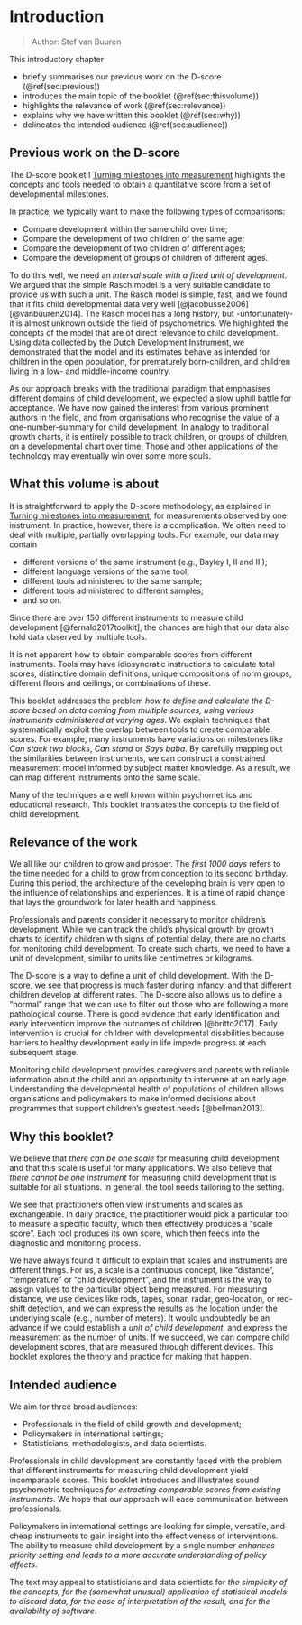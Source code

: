 # Introduction {#ch:introduction2}

> Author: Stef van Buuren

This introductory chapter

-   briefly summarises our previous work on the D-score (\@ref(sec:previous))
-   introduces the main topic of the booklet (\@ref(sec:thisvolume))
-   highlights the relevance of work (\@ref(sec:relevance))
-   explains why we have written this booklet (\@ref(sec:why))
-   delineates the intended audience (\@ref(sec:audience))

## Previous work on the D-score {#sec:previous}

The D-score booklet I [Turning milestones into measurement](https://d-score.org/dbook1) highlights the concepts and tools needed to obtain a quantitative score from a set of developmental milestones.

In practice, we typically want to make the following types of comparisons:

-   Compare development within the same child over time;
-   Compare the development of two children of the same age;
-   Compare the development of two children of different ages;
-   Compare the development of groups of children of different ages.

To do this well, we need an *interval scale with a fixed unit of development*. We argued that the simple Rasch model is a very suitable candidate to provide us with such a unit. The Rasch model is simple, fast, and we found that it fits child developmental data very well [@jacobusse2006][@vanbuuren2014]. The Rasch model has a long history, but -unfortunately- it is almost unknown outside the field of psychometrics. We highlighted the concepts of the model that are of direct relevance to child development. Using data collected by the Dutch Development Instrument, we demonstrated that the model and its estimates behave as intended for children in the open population, for prematurely born-children, and children living in a low- and middle-income country.

As our approach breaks with the traditional paradigm that emphasises different domains of child development, we expected a slow uphill battle for acceptance. We have now gained the interest from various prominent authors in the field, and from organisations who recognise the value of a one-number-summary for child development. In analogy to traditional growth charts, it is entirely possible to track children, or groups of children, on a developmental chart over time. Those and other applications of the technology may eventually win over some more souls.

## What this volume is about {#sec:thisvolume}

It is straightforward to apply the D-score methodology, as explained in [Turning milestones into measurement](https://d-score.org/dbook1), for measurements observed by one instrument. In practice, however, there is a complication. We often need to deal with multiple, partially overlapping tools. For example, our data may contain

-   different versions of the same instrument (e.g., Bayley I, II and III);
-   different language versions of the same tool;
-   different tools administered to the same sample;
-   different tools administered to different samples;
-   and so on.

Since there are over 150 different instruments to measure child development [@fernald2017toolkit], the chances are high that our data also hold data observed by multiple tools.

It is not apparent how to obtain comparable scores from different instruments. Tools may have idiosyncratic instructions to calculate total scores, distinctive domain definitions, unique compositions of norm groups, different floors and ceilings, or combinations of these.

This booklet addresses the problem *how to define and calculate the D-score based on data coming from multiple sources, using various instruments administered at varying ages*. We explain techniques that systematically exploit the overlap between tools to create comparable scores. For example, many instruments have variations on milestones like *Can stack two blocks*, *Can stand* or *Says baba*. By carefully mapping out the similarities between instruments, we can construct a constrained measurement model informed by subject matter knowledge. As a result, we can map different instruments onto the same scale.

Many of the techniques are well known within psychometrics and educational research. This booklet translates the concepts to the field of child development.

## Relevance of the work {#sec:relevance}

<!--- Also add some remarks or links to the SDG 4.2.1; its part of the relevance for this work --->

We all like our children to grow and prosper. The *first 1000 days* refers to the time needed for a child to grow from conception to its second birthday. During this period, the architecture of the developing brain is very open to the influence of relationships and experiences. It is a time of rapid change that lays the groundwork for later health and happiness.

Professionals and parents consider it necessary to monitor children's development. While we can track the child's physical growth by growth charts to identify children with signs of potential delay, there are no charts for monitoring child development. To create such charts, we need to have a unit of development, similar to units like centimetres or kilograms.

The D-score is a way to define a unit of child development. With the D-score, we see that progress is much faster during infancy, and that different children develop at different rates. The D-score also allows us to define a "normal" range that we can use to filter out those who are following a more pathological course. There is good evidence that early identification and early intervention improve the outcomes of children [@britto2017]. Early intervention is crucial for children with developmental disabilities because barriers to healthy development early in life impede progress at each subsequent stage.

Monitoring child development provides caregivers and parents with reliable information about the child and an opportunity to intervene at an early age. Understanding the developmental health of populations of children allows organisations and policymakers to make informed decisions about programmes that support children's greatest needs [@bellman2013].

## Why this booklet? {#sec:why}

We believe that *there can be one scale* for measuring child development and that this scale is useful for many applications. We also believe that *there cannot be one instrument* for measuring child development that is suitable for all situations. In general, the tool needs tailoring to the setting.

We see that practitioners often view instruments and scales as exchangeable. In daily practice, the practitioner would pick a particular tool to measure a specific faculty, which then effectively produces a "scale score". Each tool produces its own score, which then feeds into the diagnostic and monitoring process.

We have always found it difficult to explain that scales and instruments are different things. For us, a scale is a continuous concept, like "distance", "temperature" or "child development", and the instrument is the way to assign values to the particular object being measured. For measuring distance, we use devices like rods, tapes, sonar, radar, geo-location, or red-shift detection, and we can express the results as the location under the underlying scale (e.g., number of meters). It would undoubtedly be an advance if we could establish a *unit of child development*, and express the measurement as the number of units. If we succeed, we can compare child development scores, that are measured through different devices. This booklet explores the theory and practice for making that happen.

## Intended audience {#sec:audience}

We aim for three broad audiences:

-   Professionals in the field of child growth and development;
-   Policymakers in international settings;
-   Statisticians, methodologists, and data scientists.

Professionals in child development are constantly faced with the problem that different instruments for measuring child development yield incomparable scores. This booklet introduces and illustrates sound psychometric techniques *for extracting comparable scores from existing instruments*. We hope that our approach will ease communication between professionals.

Policymakers in international settings are looking for simple, versatile, and cheap instruments to gain insight into the effectiveness of interventions. The ability to measure child development by a single number *enhances priority setting and leads to a more accurate understanding of policy effects*.

The text may appeal to statisticians and data scientists for *the simplicity of the concepts, for the (somewhat unusual) application of statistical models to discard data, for the ease of interpretation of the result, and for the availability of software*.
